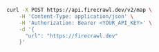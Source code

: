 ```bash cURL
curl -X POST https://api.firecrawl.dev/v2/map \
    -H 'Content-Type: application/json' \
    -H 'Authorization: Bearer <YOUR_API_KEY>' \
    -d '{
      "url": "https://firecrawl.dev"
    }'
```
